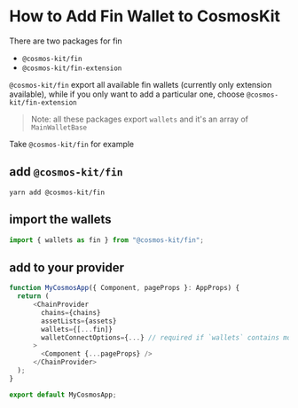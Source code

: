 # How to Add Fin Wallet to CosmosKit

There are two packages for fin

- `@cosmos-kit/fin`
- `@cosmos-kit/fin-extension`

`@cosmos-kit/fin` export all available fin wallets (currently only extension available), while if you only want to add a particular one, choose `@cosmos-kit/fin-extension`

> Note: all these packages export `wallets` and it's an array of `MainWalletBase`

Take `@cosmos-kit/fin` for example

## add `@cosmos-kit/fin`

```
yarn add @cosmos-kit/fin
```

## import the wallets

```js
import { wallets as fin } from "@cosmos-kit/fin";
```

## add to your provider

```js
function MyCosmosApp({ Component, pageProps }: AppProps) {
  return (
      <ChainProvider
        chains={chains}
        assetLists={assets}
        wallets={[...fin]}
        walletConnectOptions={...} // required if `wallets` contains mobile wallets
      >
        <Component {...pageProps} />
      </ChainProvider>
  );
}

export default MyCosmosApp;
```
